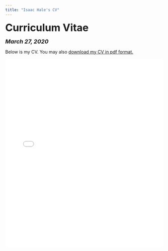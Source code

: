 ```yaml
---
title: "Isaac Hale's CV"
---
```


<head>

<!-- Global site tag (gtag.js) - Google Analytics -->
<script async src="https://www.googletagmanager.com/gtag/js?id=UA-140699540-1"></script>
<script>
  window.dataLayer = window.dataLayer || [];
  function gtag(){dataLayer.push(arguments);}
  gtag('js', new Date());

  gtag('config', 'UA-140699540-1');
</script>
</head>


<font size="+3"><b>Curriculum Vitae</b></font>

<font size="+1"><b><i>March 27, 2020</b></i></font>

<html>
Below is my CV. You may also <a href="files/Isaac Hale CV 3-27-20.pdf">download my CV in pdf format.</a>

<embed src="files/Isaac Hale CV 3-27-20.pdf" type="application/pdf" width="100%" height="600px" />
</body>
</html>
